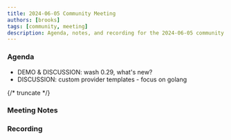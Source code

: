 ```yaml
---
title: 2024-06-05 Community Meeting
authors: [brooks]
tags: [community, meeting]
description: Agenda, notes, and recording for the 2024-06-05 community meeting
---
```



### Agenda

- DEMO & DISCUSSION: wash 0.29, what's new?
- DISCUSSION: custom provider templates - focus on golang

{/* truncate */}

### Meeting Notes

### Recording

<ReactPlayer url='https://www.youtube.com/watch?v=z0OUgqSnH9I' controls />
